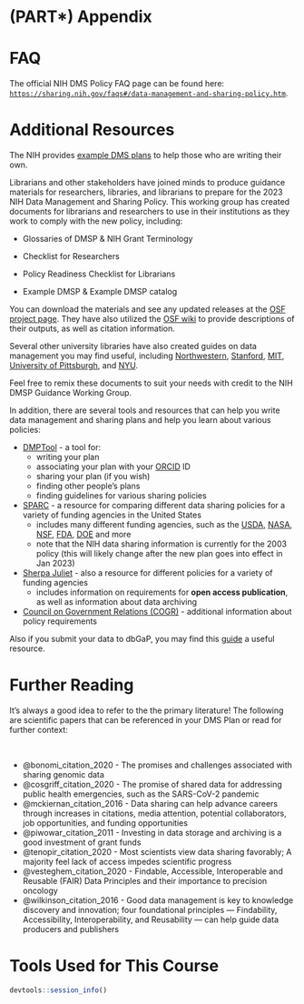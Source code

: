 # (PART\*) Appendix {-}


# FAQ {-}

The official NIH DMS Policy FAQ page can be found here: [`https://sharing.nih.gov/faqs#/data-management-and-sharing-policy.htm`](https://sharing.nih.gov/faqs#/data-management-and-sharing-policy.htm){target="_blank"}.


# Additional Resources {-}

The NIH provides [example DMS plans](https://sharing.nih.gov/data-management-and-sharing-policy/planning-and-budgeting-for-data-management-and-sharing/writing-a-data-management-and-sharing-plan#sample-plans) to help those who are writing their own. 

Librarians and other stakeholders have joined minds to produce guidance materials for researchers, libraries, and librarians to prepare for the 2023 NIH Data Management and Sharing Policy. This working group has created documents for librarians and researchers to use in their institutions as they work to comply with the new policy, including: 

- Glossaries of DMSP & NIH Grant Terminology 

- Checklist for Researchers 

- Policy Readiness Checklist for Librarians 

- Example DMSP & Example DMSP catalog 

You can download the materials and see any updated releases at the [OSF project page](https://osf.io/uadxr/). They have also utilized the [OSF wiki](https://osf.io/uadxr/wiki/home/) to provide descriptions of their outputs, as well as citation information. 

Several other university libraries have also created guides on data management you may find useful, including [Northwestern](https://libguides.northwestern.edu/datamanagement), [Stanford](https://library.stanford.edu/research/data-management-services), [MIT](https://libraries.mit.edu/data-management/), [University of Pittsburgh](https://hsls.libguides.com/data), and [NYU](https://hslguides.med.nyu.edu/data_management).

Feel free to remix these documents to suit your needs with credit to the NIH DMSP Guidance Working Group.

In addition, there are several tools and resources that can help you write data management and sharing plans and help you learn about various policies:

- [DMPTool](https://dmptool.org/) - a tool for:
  - writing your plan
  - associating your plan with your [ORCID](https://orcid.org/) ID
  - sharing your plan (if you wish)
  - finding other people's plans
  - finding guidelines for various sharing policies
- [SPARC](http://datasharing.sparcopen.org/data) - a resource for comparing different data sharing policies for a variety of funding agencies in the United States
  - includes many different funding agencies, such as the [USDA](https://www.usda.gov/), [NASA](https://www.nasa.gov/), [NSF](https://www.nsf.gov/), [FDA](https://www.fda.gov/), [DOE](https://www.energy.gov/) and more
  - note that the NIH data sharing information is currently for the 2003 policy (this will likely change after the new plan goes into effect in Jan 2023)
- [Sherpa Juliet](http://v2.sherpa.ac.uk/juliet/) - also a resource for different policies for a variety of funding agencies
  - includes information on requirements for **open access publication**, as well as information about data archiving
- [Council on Government Relations (COGR)](https://www.cogr.edu/chapter-2-nih-data-management-and-sharing-policy-matrix) - additional information about policy requirements

Also if you submit your data to dbGaP, you may find this [guide](https://www.whi.org/doc/WHI-dbGaP-Guidelines.pdf) a useful resource.

# Further Reading {-}

It's always a good idea to refer to the the primary literature! The following are scientific papers that can be referenced in your DMS Plan or read for further context:

&nbsp;
&nbsp;

- @bonomi_citation_2020 - The promises and challenges associated with sharing genomic data
- @cosgriff_citation_2020 - The promise of shared data for addressing public health emergencies, such as the SARS-CoV-2 pandemic
- @mckiernan_citation_2016 - Data sharing can help advance careers through increases in citations, media attention, potential collaborators, job opportunities, and funding opportunities
- @piwowar_citation_2011 - Investing in data storage and archiving is a good investment of grant funds
- @tenopir_citation_2020 - Most scientists view data sharing favorably; A majority feel lack of access impedes scientific progress
- @vesteghem_citation_2020 - Findable, Accessible, Interoperable and Reusable (FAIR) Data Principles and their importance to precision oncology
- @wilkinson_citation_2016 - Good data management is key to knowledge discovery and innovation; four foundational principles — Findability, Accessibility, Interoperability, and Reusability — can help guide data producers and publishers


# Tools Used for This Course  {-}

```r
devtools::session_info()
```

